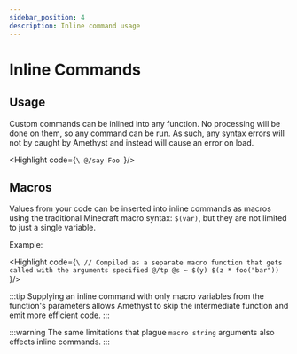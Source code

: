 ```yaml
---
sidebar_position: 4
description: Inline command usage
---
```



# Inline Commands

## Usage

Custom commands can be inlined into any function. No processing will be done on them, so any command can be run. As such, any syntax errors will not by caught by Amethyst and instead will cause an error on load.

<Highlight code={`\
    @/say Foo
`}/>

## Macros

Values from your code can be inserted into inline commands as macros using the traditional Minecraft macro syntax: `$(var)`, but they are not limited to just a single variable.

Example:

<Highlight code={`\
    // Compiled as a separate macro function that gets called with the arguments specified
    @/tp @s ~ $(y) $(z * foo("bar"))
`}/>

:::tip
Supplying an inline command with only macro variables from the function's parameters allows Amethyst to skip the intermediate function and emit more efficient code.
:::

:::warning
The same limitations that plague `macro string` arguments also effects inline commands.
:::
